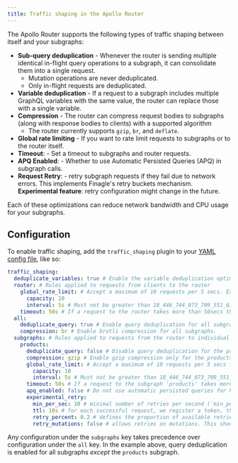 ```yaml
---
title: Traffic shaping in the Apollo Router
---
```


The Apollo Router supports the following types of traffic shaping between itself and your subgraphs:

- **Sub-query deduplication** - Whenever the router is sending multiple identical in-flight query operations to a subgraph, it can consolidate them into a single request.
  - Mutation operations are never deduplicated.
  - Only in-flight requests are deduplicated.
- **Variable deduplication** - If a request to a subgraph includes multiple GraphQL variables with the same value, the router can replace those with a single variable.
- **Compression** - The router can compress request bodies to subgraphs (along with response bodies to clients) with a supported algorithm
  - The router currently supports `gzip`, `br`, and `deflate`.
- **Global rate limiting** - If you want to rate limit requests to subgraphs or to the router itself.
- **Timeout**: - Set a timeout to subgraphs and router requests.
- **APQ Enabled**: - Whether to use Automatic Persisted Queries (APQ) in subgraph calls.
- **Request Retry**: - retry subgraph requests if they fail due to network errors. This implements Finagle's retry buckets mechanism. **Experimental feature**: retry configuration might change in the future.

Each of these optimizations can reduce network bandwidth and CPU usage for your subgraphs.

## Configuration

To enable traffic shaping, add the `traffic_shaping` plugin to your [YAML config file](./overview/#yaml-config-file), like so:

```yaml title="router.yaml"
traffic_shaping:
  deduplicate_variables: true # Enable the variable deduplication optimization.
  router: # Rules applied to requests from clients to the router
    global_rate_limit: # Accept a maximum of 10 requests per 5 secs. Excess requests must be rejected.
      capacity: 10
      interval: 5s # Must not be greater than 18_446_744_073_709_551_615 milliseconds and not less than 0 milliseconds
    timeout: 50s # If a request to the router takes more than 50secs then cancel the request (30 sec by default)
  all:
    deduplicate_query: true # Enable query deduplication for all subgraphs.
    compression: br # Enable brotli compression for all subgraphs.
  subgraphs: # Rules applied to requests from the router to individual subgraphs
    products:
      deduplicate_query: false # Disable query deduplication for the products subgraph.
      compression: gzip # Enable gzip compression only for the products subgraph.
      global_rate_limit: # Accept a maximum of 10 requests per 5 secs from the router. Excess requests must be rejected.
        capacity: 10
        interval: 5s # Must not be greater than 18_446_744_073_709_551_615 milliseconds and not less than 0 milliseconds
      timeout: 50s # If a request to the subgraph 'products' takes more than 50secs then cancel the request (30 sec by default)
      apq_enabled: false # Do not use automatic persisted queries for http calls to 'products' subgraph. (true by default)
      experimental_retry:
        min_per_sec: 10 # minimal number of retries per second (`min_per_sec`, default is 10 retries per second)
        ttl: 10s # for each successful request, we register a token, that expires according to this option (default: 10s)
        retry_percent: 0.2 # defines the proportion of available retries to the current number of tokens
        retry_mutations: false # allows retries on mutations. This should only be enabled if mutations are idempotent

```

Any configuration under the `subgraphs` key takes precedence over configuration under the `all` key. In the example above, query deduplication is enabled for all subgraphs _except_ the `products` subgraph.
